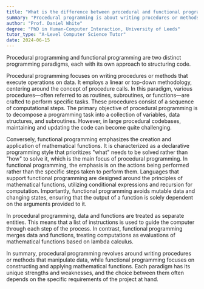 ```yaml
---
title: "What is the difference between procedural and functional programming languages?"
summary: "Procedural programming is about writing procedures or methods that perform operations on the data, while functional programming is about creating and applying mathematical functions."
author: "Prof. Daniel White"
degree: "PhD in Human-Computer Interaction, University of Leeds"
tutor_type: "A-Level Computer Science Tutor"
date: 2024-06-15
---
```


Procedural programming and functional programming are two distinct programming paradigms, each with its own approach to structuring code.

Procedural programming focuses on writing procedures or methods that execute operations on data. It employs a linear or top-down methodology, centering around the concept of procedure calls. In this paradigm, various procedures—often referred to as routines, subroutines, or functions—are crafted to perform specific tasks. These procedures consist of a sequence of computational steps. The primary objective of procedural programming is to decompose a programming task into a collection of variables, data structures, and subroutines. However, in large procedural codebases, maintaining and updating the code can become quite challenging.

Conversely, functional programming emphasizes the creation and application of mathematical functions. It is characterized as a declarative programming style that prioritizes "what" needs to be solved rather than "how" to solve it, which is the main focus of procedural programming. In functional programming, the emphasis is on the actions being performed rather than the specific steps taken to perform them. Languages that support functional programming are designed around the principles of mathematical functions, utilizing conditional expressions and recursion for computation. Importantly, functional programming avoids mutable data and changing states, ensuring that the output of a function is solely dependent on the arguments provided to it.

In procedural programming, data and functions are treated as separate entities. This means that a list of instructions is used to guide the computer through each step of the process. In contrast, functional programming merges data and functions, treating computations as evaluations of mathematical functions based on lambda calculus.

In summary, procedural programming revolves around writing procedures or methods that manipulate data, while functional programming focuses on constructing and applying mathematical functions. Each paradigm has its unique strengths and weaknesses, and the choice between them often depends on the specific requirements of the project at hand.
    